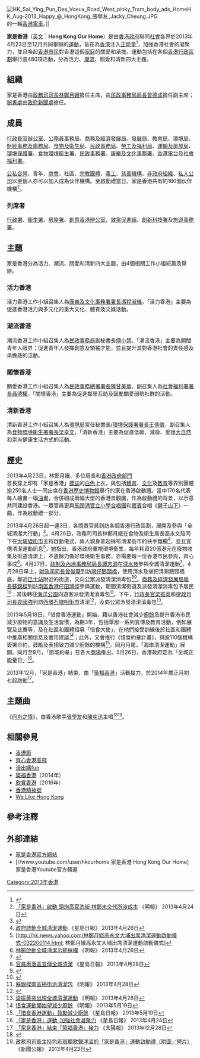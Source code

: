 {{not|家在香港}}

[[File:HK_Sai_Ying_Pun_Des_Voeux_Road_West_pinky_Tram_body_ads_HomeHK_Aug-2013_Happy_@_HongKong_張學友_Jacky_Cheung.JPG|thumb]]的一輛[[香港電車|香港電車]]。]]

'''家是香港'''（[[英文|英文]]：'''Hong Kong Our Home'''）是由[[香港政府|香港政府]]聯同[[香港社會|社會]]各界於2013年4月23日至12月共同舉辦的[[運動|運動]]，旨在為[[香港|香港]]注入[[正能量|正能量]]<ref>{{Cite web |url=http://hk.news.yahoo.com/%E6%9E%97%E9%84%AD%E6%9C%88%E5%A8%A5-%E5%AE%B6%E6%98%AF%E9%A6%99%E6%B8%AF%E9%81%8B%E5%8B%95%E7%82%BA%E7%A4%BE%E6%9C%83%E6%B3%A8%E5%85%A5%E6%AD%A3%E8%83%BD%E9%87%8F-102100657.html |title=林鄭月娥：家是香港運動為社會注入正能量 |access-date=2022-06-20 |archive-date=2019-10-29 |archive-url=https://web.archive.org/web/20191029031827/https://hk.news.yahoo.com/%E6%9E%97%E9%84%AD%E6%9C%88%E5%A8%A5-%E5%AE%B6%E6%98%AF%E9%A6%99%E6%B8%AF%E9%81%8B%E5%8B%95%E7%82%BA%E7%A4%BE%E6%9C%83%E6%B3%A8%E5%85%A5%E6%AD%A3%E8%83%BD%E9%87%8F-102100657.html }}</ref>，加強香港社會的凝聚力，並且喚起[[香港市民|香港市民]]對香港這個[[家庭|家庭]]的關愛和承擔。運動包括在各個[[香港行政區劃|香港行政區劃]]舉行逾480項活動，分為活力、[[潮流|潮流]]、關愛和清新四大主題。

== 組織 ==
家是香港由[[政務司司長|政務司司長]][[林鄭月娥|林鄭月娥]]擔任主席，由[[民政事務局局長|民政事務局局長]][[曾德成|曾德成]]擔任副主席；[[秘書處|秘書處]]由[[政府新聞處|政府新聞處]]擔任。

== 成員 ==
[[香港特別行政區行政長官辦公室|行政長官辦公室]]、[[公務員事務局|公務員事務局]]、[[商務及經濟發展局|商務及經濟發展局]]、[[發展局|發展局]]、[[教育局_(香港)|教育局]]、[[環境局|環境局]]、[[財經事務及庫務局|財經事務及庫務局]]、[[食物及衞生局|食物及衞生局]]、[[民政事務局|民政事務局]]、[[勞工及福利局|勞工及福利局]]、[[運輸及房屋局|運輸及房屋局]]、[[環境保護署|環境保護署]]、[[食物環境衞生署|食物環境衞生署]]、[[民政事務署|民政事務署]]、[[康樂及文化事務署|康樂及文化事務署]]、[[香港電台|香港電台]]及[[社會福利署|社會福利署]]。

[[公私合營|公私合營]]、青年、[[商會|商會]]、社區、[[宗教團體|宗教團體]]、[[義工|義工]]、[[慈善機構|慈善機構]]、[[非政府組織|非政府組織]]、[[私人公司|私人公司]]以至個人亦可以加入成為伙伴機構。至啟動禮當日，家是香港共有約180個伙伴機構<ref>[https://archive.is/20130630172153/hk.news.yahoo.com/%E5%AE%B6%E6%98%AF%E9%A6%99%E6%B8%AF-%E5%95%9F%E5%8B%95-%E9%A0%AD%E7%82%AE%E9%AB%98%E5%AE%98%E6%B4%97%E8%A1%97-%E6%9E%97%E9%84%AD%E6%9C%AA%E4%BA%A4%E4%BB%A3%E6%89%80%E6%B6%89%E6%88%90%E6%9C%AC-211522791.html 「家是香港」啟動 頭炮高官洗街 林鄭未交代所涉成本] 《明報》 2013年4月24日</ref>。

=== 列席者 ===
[[行政署|行政署]]、[[衞生署|衞生署]]、[[房屋署|房屋署]]、[[創意香港辦公室|創意香港辦公室]]、[[效率促進組|效率促進組]]、[[創新科技署|創新科技署]]及[[旅遊事務署|旅遊事務署]]。

== 主題 ==
家是香港分為活力、潮流、關愛和清新四大主題，由4個相關工作小組統籌及舉辦。

=== 活力香港 ===
活力香港工作小組召集人為[[康樂及文化事務署署長|康樂及文化事務署署長]][[馮程淑儀|馮程淑儀]]，「活力香港」主要為促進香港活力與多元化的重大文化、體育及文娛活動。

=== 潮流香港 ===
潮流香港工作小組召集人為[[民政事務局|民政事務局]]副秘書長[[傅小慧|傅小慧]]，「潮流香港」主要為開闊青年人眼界；促進青年人發揮創意及領袖才能，並且提升其對香港社會的責任感及承擔感的活動。

=== 關懷香港 ===
關愛香港工作小組召集人為[[民政事務總署署長|民政事務總署署長]][[陳甘美華|陳甘美華]]，副召集人為[[社會福利署署長|社會福利署署長]][[聶德權|聶德權]]，「關懷香港」主要為促進鄰里互助及鼓勵關愛弱勢社群的活動。

=== 清新香港 ===
清新香港工作小組召集人為[[環境局|環境局]]常任秘書長/[[環境保護署署長|環境保護署署長]][[王倩儀|王倩儀]]，副召集人為[[食物環境衞生署署長|食物環境衞生署署長]][[梁卓文|梁卓文]]，「清新香港」主要為促進低碳、減廢、愛護[[大自然|大自然]]和崇尚健康生活方式的活動。

== 歷史 ==
2013年4月23日，林鄭月娥、多位局長和[[香港政府部門|香港政府部門]]首長穿上印有「家是香港」[[標誌|標誌]]的[[白色|白色]]上衣，與包括[[體育|體育]]、[[文化|文化]]及[[教育|教育]]等界別團體逾250名人士一同出席在[[香港歷史博物館|香港歷史博物館]]舉行的家在香港啟動禮。當中170名代表每人繪畫一幅[[油畫|油畫]]，合併砌成兩幅大型的香港景觀圖，作為啟動禮的背景，以示意共同建設香港。一眾官員更與[[馬頭涌官立小學|馬頭涌官立小學]][[合唱團|合唱團]]和[[嘉賓|嘉賓]]合唱《[[獅子山下|獅子山下]]》一曲，作為啟動禮一部分。

2013年4月26日起一連3日，各問責官員到訪各個香港行政區劃，展開及參與「全城清潔大行動」<ref>{{Cite web |url=http://hk.news.yahoo.com/%E5%85%A8%E5%9F%8E%E6%B8%85%E6%BD%94%E9%81%8B%E5%8B%95-%E5%95%8F%E8%B2%AC%E5%AE%98%E5%93%A1-%E9%80%A3%E4%B8%89%E6%97%A5%E8%90%BD%E5%8D%80%E5%AE%A3%E5%82%B3-040900401.html |title=全城清潔運動　問責官員一連三日落區宣傳 |accessdate=2020-10-07 |archive-date=2019-10-21 |archive-url=https://web.archive.org/web/20191021110650/https://hk.news.yahoo.com/%E5%85%A8%E5%9F%8E%E6%B8%85%E6%BD%94%E9%81%8B%E5%8B%95-%E5%95%8F%E8%B2%AC%E5%AE%98%E5%93%A1-%E9%80%A3%E4%B8%89%E6%97%A5%E8%90%BD%E5%8D%80%E5%AE%A3%E5%82%B3-040900401.html |dead-url=no }}</ref>。4月26日，政務司司長林鄭月娥在食物及衛生局長高永文陪同下在[[大埔墟街市|大埔墟街市]]主持啟動儀式，兩人親身拿起抹布清潔街市的扶手鐵欄<ref>[http://hk.news.yahoo.com/政府啟動全城清潔運動-031400637.html 政府啟動全城清潔運動] {{Wayback|url=http://hk.news.yahoo.com/%E6%94%BF%E5%BA%9C%E5%95%9F%E5%8B%95%E5%85%A8%E5%9F%8E%E6%B8%85%E6%BD%94%E9%81%8B%E5%8B%95-031400637.html |date=20191019104607 }} 《星島日報》 2013年4月26日</ref>，並且宣傳清潔運動訊息<ref>[http://hk.news.yahoo.com/林鄭月娥高永文大埔出席清潔運動啟動儀式-032200114.html; 林鄭月娥高永文大埔出席清潔運動啟動儀式]</ref>。她指出，香港政府重視環境衛生，每年耗資20億港元在廢物收集及街道清潔上，不遺餘力做好環境衛生事務，亦需要每一位香港市民參與，齊心事成<ref>[https://archive.is/20130630172431/hk.news.yahoo.com/%E6%9E%97%E9%84%AD%E5%95%9F%E5%8B%95%E5%85%A8%E5%9F%8E%E6%B8%85%E6%BD%94%E7%A4%BA%E7%AF%84%E6%8A%B9%E6%AC%84-035239159.html 林鄭啟動全城清潔示範抹欄] 《明報》 2013年4月26日</ref>。4月27日，[[政制及內地事務局局長|政制及內地事務局局長]][[譚志源|譚志源]]在[[深水埗|深水埗]]參與全城清潔運動<ref>{{Cite web |url=http://hk.news.yahoo.com/%E8%AD%9A%E5%BF%97%E6%BA%90%E8%90%BD%E5%8D%80%E6%8E%83%E5%9C%B0-%E6%95%B8%E5%88%86%E9%90%98%E6%8E%83%E7%88%9B%E5%85%A9%E6%94%AF%E6%8E%83%E5%B8%9A-051300778.html |title=譚志源落區掃地　數分鐘掃爛兩支掃帚 |access-date=2022-06-20 |archive-date=2019-10-18 |archive-url=https://web.archive.org/web/20191018214235/https://hk.news.yahoo.com/%E8%AD%9A%E5%BF%97%E6%BA%90%E8%90%BD%E5%8D%80%E6%8E%83%E5%9C%B0-%E6%95%B8%E5%88%86%E9%90%98%E6%8E%83%E7%88%9B%E5%85%A9%E6%94%AF%E6%8E%83%E5%B8%9A-051300778.html }}</ref>。4月28日早上，[[財政司司長|財政司司長]][[曾俊華|曾俊華]]到訪[[灣仔|灣仔]][[鵝頸橋|鵝頸橋]]，使用清水及掃把清涮鵝頸橋底，鄰近[[巴士站|巴士站]]附近的街道，又向公眾派發清潔消毒包<ref>[http://hk.news.yahoo.com/官員再落區宣傳全城清潔-015200066.html 官員再落區宣傳全城清潔] {{Wayback|url=http://hk.news.yahoo.com/%E5%AE%98%E5%93%A1%E5%86%8D%E8%90%BD%E5%8D%80%E5%AE%A3%E5%82%B3%E5%85%A8%E5%9F%8E%E6%B8%85%E6%BD%94-015200066.html |date=20191017190550 }} 《星島日報》 2013年4月28日</ref><ref>{{Cite web |url=http://hk.news.yahoo.com/%E6%9B%BE%E4%BF%8A%E8%8F%AF%E9%B5%9D%E9%A0%B8%E6%A9%8B%E6%8E%83%E8%A1%97-011600579.html |title=曾俊華鵝頸橋掃街 |access-date=2022-06-20 |archive-date=2019-10-30 |archive-url=https://web.archive.org/web/20191030145213/https://hk.news.yahoo.com/%E6%9B%BE%E4%BF%8A%E8%8F%AF%E9%B5%9D%E9%A0%B8%E6%A9%8B%E6%8E%83%E8%A1%97-011600579.html }}</ref>。[[商務及經濟發展局局長|商務及經濟發展局局長]][[蘇錦樑|蘇錦樑]]到訪[[南區_(香港)|南區]][[香港仔|香港仔]][[田灣徑|田灣徑]]參與運動，期間清潔街道及派發清潔消毒包予居民<ref>{{Cite web |url=http://hk.news.yahoo.com/%E8%98%87%E9%8C%A6%E6%A8%91%E9%A6%99%E6%B8%AF%E4%BB%94%E6%8E%83%E6%A8%B9%E6%9E%9D%E6%B4%BE%E6%B8%85%E6%BD%94%E5%8C%85-023700615.html |title=蘇錦樑香港仔掃樹枝派清潔包 |access-date=2022-06-20 |archive-date=2019-11-03 |archive-url=https://web.archive.org/web/20191103072318/https://hk.news.yahoo.com/%E8%98%87%E9%8C%A6%E6%A8%91%E9%A6%99%E6%B8%AF%E4%BB%94%E6%8E%83%E6%A8%B9%E6%9E%9D%E6%B4%BE%E6%B8%85%E6%BD%94%E5%8C%85-023700615.html }}</ref>；其後轉往[[海洋公園|海洋公園]]向遊客派發清潔消毒包<ref>[https://archive.is/20130630175858/hk.news.yahoo.com/%E8%98%87%E9%8C%A6%E6%A8%91%E5%8D%97%E5%8D%80%E6%8E%83%E8%A1%97%E6%B4%BE%E6%B8%85%E6%BD%94%E5%8C%85-040818165.html 蘇錦樑南區掃街派清潔包] 《明報》 2013年4月28日</ref>。下午，[[香港特別行政區行政長官|行政長官]][[梁振英|梁振英]]和[[律政司司長|律政司司長]][[袁國強|袁國強]]到訪[[西環|西環]][[石塘咀街市|石塘咀街市]]清潔<ref>{{Cite web |url=http://hk.news.yahoo.com/%E6%A2%81%E6%8C%AF%E8%8B%B1%E5%8F%83%E5%8A%A0%E6%B8%85%E6%BD%94%E6%B4%BB%E5%8B%95-%E6%B2%92%E5%9B%9E%E6%87%89%E6%B9%AF%E9%A1%AF%E6%98%8E%E4%BA%8B%E4%BB%B6-073100974.html |title=梁振英參加清潔活動　沒回應湯顯明事件 |access-date=2022-06-20 |archive-date=2019-11-13 |archive-url=https://web.archive.org/web/20191113204950/https://hk.news.yahoo.com/%E6%A2%81%E6%8C%AF%E8%8B%B1%E5%8F%83%E5%8A%A0%E6%B8%85%E6%BD%94%E6%B4%BB%E5%8B%95-%E6%B2%92%E5%9B%9E%E6%87%89%E6%B9%AF%E9%A1%AF%E6%98%8E%E4%BA%8B%E4%BB%B6-073100974.html }}</ref>，及向公眾派發清潔消毒包<ref>[https://archive.is/20130630182312/hk.news.yahoo.com/%E6%A2%81%E6%8C%AF%E8%8B%B1%E7%AA%81%E5%87%BA%E7%8F%BE%E5%85%A8%E5%9F%8E%E6%B8%85%E6%BD%94%E9%81%8B%E5%8B%95-092048750.html 梁振英突出現全城清潔運動] 《明報》 2013年4月28日</ref>。

2013年5月18日，「惜食香港運動」開始，藉以香港社會減少[[廚餘|廚餘]]及提升香港市民減少廢物的意識及生活習慣，為期3年，包括舉辦一系列宣傳及教育活動，例如展覽及比賽等，及在社區和團體招募「惜食大使」，在他們接受訓練後於社區和團體中推廣相關信息及實用建議<ref>[https://archive.is/20130630173624/hk.news.yahoo.com/%E6%83%9C%E9%A3%9F%E9%81%8B%E5%8B%95%E9%96%8B%E5%A7%8B%E6%9C%9B%E6%B8%9B%E5%B0%91%E5%BB%9A%E9%A4%98-135921817.html 惜食運動開始望減少廚餘] 《明報》 2013年5月19日</ref>；此外，又會推行《惜食約章計畫》，與逾110個機構簽署合約，鼓勵及表揚致力減少廚餘的機構<ref>[http://hk.news.yahoo.com/惜食香港運動-鼓勵減少廚餘-102500032.html 「惜食香港運動」鼓勵減少廚餘] 《星島日報》 2013年5月19日</ref>。同月月尾，「海岸清潔運動」展開。同月至9月，「節能約章」在各大[[商場|商場]]推出。5月26日，香港政府定為「全城正能量日」<ref>[http://hk.news.yahoo.com/家是香港-運動-加強社會凝聚力-220312062.html 「家是香港」運動 加強社會凝聚力] {{Wayback|url=http://hk.news.yahoo.com/%E5%AE%B6%E6%98%AF%E9%A6%99%E6%B8%AF-%E9%81%8B%E5%8B%95-%E5%8A%A0%E5%BC%B7%E7%A4%BE%E6%9C%83%E5%87%9D%E8%81%9A%E5%8A%9B-220312062.html |date=20191022220335 }} 《星島日報》 2013年4月24日</ref>。

{{Expand|time=2013-12-28T06:24:48+00:00}}

2013年12月，「家是香港」結束，由「[[築福香港|築福香港]]」活動接力，於2014年農正月初七起啟動<ref>[http://hk.news.yahoo.com/家是香港-結束-築福香港-接力-223526981.html 「家是香港」結束「築福香港」接力] {{Wayback|url=http://hk.news.yahoo.com/%E5%AE%B6%E6%98%AF%E9%A6%99%E6%B8%AF-%E7%B5%90%E6%9D%9F-%E7%AF%89%E7%A6%8F%E9%A6%99%E6%B8%AF-%E6%8E%A5%E5%8A%9B-223526981.html |date=20131231025506 }} 《太陽報》 2013年12月28日</ref>。

{{更新|time=2019-02-07T13:49:48+00:00}}

== 主題曲 ==
《[[同舟之情|同舟之情]]》，由香港歌手[[張學友|張學友]]和[[陳奕迅|陳奕迅]]主唱<ref>{{Cite web |url=http://hk.news.yahoo.com/%E6%9E%97%E9%84%AD%E6%9C%88%E5%A8%A5%E7%82%BA-%E5%AE%B6%E6%98%AF%E9%A6%99%E6%B8%AF-%E6%8F%AD%E5%B9%95-110544424.html |title=林鄭月娥為「家是香港」揭幕 |access-date=2022-06-20 |archive-date=2021-02-08 |archive-url=https://web.archive.org/web/20210208113614/https://hk.news.yahoo.com/%E6%9E%97%E9%84%AD%E6%9C%88%E5%A8%A5%E7%82%BA-%E5%AE%B6%E6%98%AF%E9%A6%99%E6%B8%AF-%E6%8F%AD%E5%B9%95-110544424.html }}</ref><ref>[http://www.info.gov.hk/gia/general/201304/23/P201304230363.htm 政務司司長主持色彩斑斕歌聲洋溢的「家是香港」運動啟動禮（附圖／短片）] {{Wayback|url=http://www.info.gov.hk/gia/general/201304/23/P201304230363.htm |date=20130429141934 }} 《新聞公報》 2013年4月23日</ref>。

== 相關參見 ==
*[[香港節|香港節]]
*[[齊心香港高飛|齊心香港高飛]]
*[[活出繽fun|活出繽fun]]
*[[築福香港|築福香港]]（2014年）
*[[欣賞香港|欣賞香港]]（2016年）
*[[香港精神號|香港精神號]]
*[[We_Like_Hong_Kong|We Like Hong Kong]]

== 參考注釋 ==
{{reflist|2}}

== 外部連結 ==
*[https://web.archive.org/web/20130425104809/http://www.hkourhome.gov.hk/ 家是香港官方網站]
*[//www.youtube.com/user/hkourhome 家是香港 Hong Kong Our Home] 家是香港Youtube官方頻道

{{commons category|Hong Kong Our Home}}

{{香港特區政府官方活動主題曲}}

[[Category:2013年香港|Category:2013年香港]]